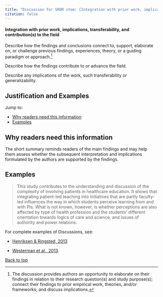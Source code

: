 ```yaml
---
title: "Discussion for SRQR item: [Integration with prior work, implications, transferability, and contribution(s) to the field](..)"
citation: false
---
```

::: {.grid id="integration-with-prior-work"}
::: {.g-col-9}
#### Integration with prior work, implications, transferability, and contribution(s) to the field
:::
::: {.g-col-3}
:::
:::

Describe how the findings and conclusions connect to, support, elaborate on, or challenge previous findings, experiences, theory, or a guiding paradigm or <span class="defined" data-bs-toggle="offcanvas" href="#glossaryItem4" aria-controls="offcanvasExample" role="button">approach</span>.^[The discussion provides authors an opportunity to elaborate on their findings in relation to their research question(s) and study purpose(s); connect their findings to prior empirical work, theories, and/or frameworks; and discuss implications.]

Describe how the findings contribute to or advance the field.

Describe any implications of the work, such transferability or generalizability.

<!-- #ASK transferability vs generalizability? -->

::: {#integration-with-prior-work-collapsible .callout-note appearance="minimal" collapse=true}

## Justification and Examples

Jump to:

* [Why readers need this information](#sec-integration-with-prior-work-2)
* [Examples](#sec-integration-with-prior-work-3)


## Why readers need this information{#sec-integration-with-prior-work-2}

The short summary reminds readers of the main findings and may help them assess whether the subsequent interpretation and implications formulated by the authors are supported by the findings.

## Examples{#sec-integration-with-prior-work-3}

> This study contributes to the understanding and discussion of the complexity of involving patients in healthcare education. It shows that integrating patient-led teaching into initiatives that are partly faculty-led influences the way in which students perceive learning from and with PIs. What is not known, however, is whether perceptions are also affected by type of health profession and the students’ different orientation towards logics of care and science, and issues of authority and power relations.

For complete examples of Discussions, see:

* [Henriksen & Ringsted, 2013](http://www.ncbi.nlm.nih.gov/pubmed/23591973)

* [Westerman et al., 2013](http://www.ncbi.nlm.nih.gov/pubmed/23488760).

[Back to top](#integration-with-prior-work)
:::

<script src="https://giscus.app/client.js"
data-repo="jamesrharwood/srqr"
data-repo-id="R_kgDOIaTtVw"
data-category="Announcements"
data-category-id="DIC_kwDOIaTtV84CSe8S"
data-mapping="specific"
data-term="Integration with prior work, implications, transferability, and contribution(s) to the field"
data-strict="0"
data-reactions-enabled="1"
data-emit-metadata="0"
data-theme="preferred_color_scheme"
data-theme="light"
data-lang="en"
crossorigin="anonymous"
async>
</script>
